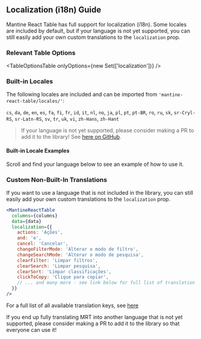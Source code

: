 
<Head>
  <title>Localization/i18n Guide - Mantine React Table Docs</title>
  <meta
    name="description"
    content="How to customize localization and translations (i18n) in Mantine React Table"
  />
</Head>

## Localization (i18n) Guide

Mantine React Table has full support for localization (i18n). Some locales are included by default, but if your language is not yet supported, you can still easily add your own custom translations to the `localization` prop.

### Relevant Table Options

<TableOptionsTable onlyOptions={new Set(['localization'])} />

### Built-in Locales

The following locales are included and can be imported from `'mantine-react-table/locales/'`:

`cs`, `da`, `de`, `en`, `es`, `fa`, `fi`, `fr`, `id`, `it`, `nl`, `no`, `ja`, `pl`, `pt`, `pt-BR`, `ro`, `ru`, `sk`, `sr-Cryl-RS`, `sr-Latn-RS`, `sv`, `tr`, `uk`, `vi`, `zh-Hans`, `zh-Hant`

> If your language is not yet supported, please consider making a PR to add it to the library! See [here on GitHub](https://github.com/KevinVandy/mantine-react-table/tree/main/packages/mantine-react-table/src/locales).

#### Built-in Locale Examples

Scroll and find your language below to see an example of how to use it.

<LocaleExamples />

### Custom Non-Built-In Translations

If you want to use a language that is not included in the library, you can still easily add your own custom translations to the `localization` prop.

```jsx
<MantineReactTable
  columns={columns}
  data={data}
  localization={{
    actions: 'Ações',
    and: 'e',
    cancel: 'Cancelar',
    changeFilterMode: 'Alterar o modo de filtro',
    changeSearchMode: 'Alterar o modo de pesquisa',
    clearFilter: 'Limpar filtros',
    clearSearch: 'Limpar pesquisa',
    clearSort: 'Limpar classificações',
    clickToCopy: 'Clique para copiar',
    // ... and many more - see link below for full list of translation keys
  }}
/>
```

For a full list of all available translation keys, see [here](https://github.com/KevinVandy/mantine-react-table/blob/main/packages/mantine-react-table/src/locales/en.ts)

If you end up fully translating MRT into another language that is not yet supported, please consider making a PR to add it to the library so that everyone can use it!
